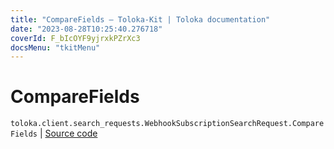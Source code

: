 ```yaml
---
title: "CompareFields — Toloka-Kit | Toloka documentation"
date: "2023-08-28T10:25:40.276718"
coverId: F_bIcOYF9yjrxkPZrXc3
docsMenu: "tkitMenu"
---
```


# CompareFields

`toloka.client.search_requests.WebhookSubscriptionSearchRequest.CompareFields` | [Source code](https://github.com/Toloka/toloka-kit/blob/v1.2.1/src/client/search_requests.py#L873)